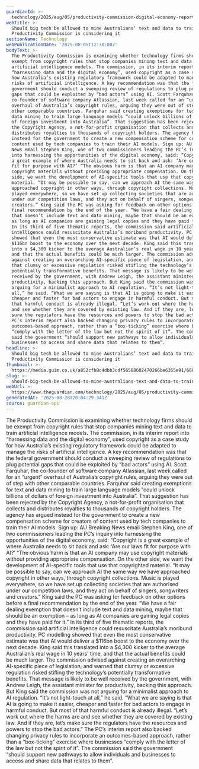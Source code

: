 ```yaml
---
guardianId: >-
  technology/2025/aug/05/productivity-commission-digital-economy-report-copyright-rules-text-and-data-mining-to-train-ai-models
webTitle: >-
  Should big tech be allowed to mine Australians’ text and data to train AI? The
  Productivity Commission is considering it
sectionName: Technology
webPublicationDate: '2025-08-05T12:30:00Z'
bodyText: >-
  The Productivity Commission is examining whether technology firms should be
  exempt from copyright rules that stop companies mining text and data to train
  artificial intelligence models. The commission, in its interim report into
  “harnessing data and the digital economy”, used copyright as a case study for
  how Australia’s existing regulatory framework could be adapted to manage the
  risks of artificial intelligence. A key recommendation was that the federal
  government should conduct a sweeping review of regulations to plug potential
  gaps that could be exploited by “bad actors” using AI. Scott Farquhar, the
  co-founder of software company Atlassian, last week called for an “urgent”
  overhaul of Australia’s copyright rules, arguing they were out of step with
  other comparable countries. Farquhar said creating exemptions for text and
  data mining to train large language models “could unlock billions of dollars
  of foreign investment into Australia”. That suggestion has been rejected by
  the Copyright Agency, a not-for-profit organisation that collects and
  distributes royalties to thousands of copyright holders. The agency has argued
  instead for the government to create a new compensation scheme for creators of
  content used by tech companies to train their AI models. Sign up: AU Breaking
  News email Stephen King, one of two commissioners leading the PC’s inquiry
  into harnessing the opportunities of the digital economy, said: “Copyright is
  a great example of where Australia needs to sit back and ask: ‘Are our laws
  fit for purpose with AI?’ “The obvious harm is that an AI company may use
  copyright materials without providing appropriate compensation. On the other
  side, we want the development of AI-specific tools that use that copyrighted
  material. “It may be possible to say, can we approach AI the same way we have
  approached copyright in other ways, through copyright collections. Music is
  played everywhere, so we have set up collecting societies that are authorised
  under our competition laws, and they act on behalf of singers, songwriters and
  creators.” King said the PC was asking for feedback on other options before a
  final recommendation by the end of the year. “We have a fair dealing exemption
  that doesn’t include text and data mining, maybe that should be an exemption –
  as long as AI companies are gaining legal copies and they have paid for it.”
  In its third of five thematic reports, the commission said artificial
  intelligence could resuscitate Australia’s moribund productivity. PC modelling
  showed that even the most conservative estimate was that AI would deliver a
  $116bn boost to the economy over the next decade. King said this translated
  into a $4,300 kicker to the average Australian’s real wage in 10 years’ time,
  and that the actual benefits could be much larger. The commission advised
  against creating an overarching AI-specific piece of legislation, and warned
  that clumsy or excessive regulation risked stifling the technology’s
  potentially transformative benefits. That message is likely to be well
  received by the government, with Andrew Leigh, the assistant minister for
  productivity, backing this approach. But King said the commission was not
  arguing for a minimalist approach to AI regulation. “It’s not light-touch at
  all,” he said. “What we are saying is that AI is going to make it easier,
  cheaper and faster for bad actors to engage in harmful conduct. But most of
  that harmful conduct is already illegal. “Let’s work out where the harms are
  and see whether they are covered by existing law. And if they are, let’s make
  sure the regulators have the resources and powers to stop the bad actors.” The
  PC’s interim report also backed changing privacy rules to incorporate an
  outcomes-based approach, rather than a “box-ticking” exercise where businesses
  “comply with the letter of the law but not the spirit of it”. The commission
  said the government “should support new pathways to allow individuals and
  businesses to access and share data that relates to them”.
headline: >-
  Should big tech be allowed to mine Australians’ text and data to train AI? The
  Productivity Commission is considering it
thumbnail: >-
  https://media.guim.co.uk/a852cfb8c4dbb3cdf56588602470266be6355e91/688_0_6880_5504/500.jpg
slug: >-
  should-big-tech-be-allowed-to-mine-australians-text-and-data-to-train-ai-the-productivity-commission-is-considering-it
webUrl: >-
  https://www.theguardian.com/technology/2025/aug/05/productivity-commission-digital-economy-report-copyright-rules-text-and-data-mining-to-train-ai-models
generatedAt: '2025-08-28T20:04:29.341Z'
source: guardian-api
---
```

The Productivity Commission is examining whether technology firms should be exempt from copyright rules that stop companies mining text and data to train artificial intelligence models. The commission, in its interim report into “harnessing data and the digital economy”, used copyright as a case study for how Australia’s existing regulatory framework could be adapted to manage the risks of artificial intelligence. A key recommendation was that the federal government should conduct a sweeping review of regulations to plug potential gaps that could be exploited by “bad actors” using AI. Scott Farquhar, the co-founder of software company Atlassian, last week called for an “urgent” overhaul of Australia’s copyright rules, arguing they were out of step with other comparable countries. Farquhar said creating exemptions for text and data mining to train large language models “could unlock billions of dollars of foreign investment into Australia”. That suggestion has been rejected by the Copyright Agency, a not-for-profit organisation that collects and distributes royalties to thousands of copyright holders. The agency has argued instead for the government to create a new compensation scheme for creators of content used by tech companies to train their AI models. Sign up: AU Breaking News email Stephen King, one of two commissioners leading the PC’s inquiry into harnessing the opportunities of the digital economy, said: “Copyright is a great example of where Australia needs to sit back and ask: ‘Are our laws fit for purpose with AI?’ “The obvious harm is that an AI company may use copyright materials without providing appropriate compensation. On the other side, we want the development of AI-specific tools that use that copyrighted material. “It may be possible to say, can we approach AI the same way we have approached copyright in other ways, through copyright collections. Music is played everywhere, so we have set up collecting societies that are authorised under our competition laws, and they act on behalf of singers, songwriters and creators.” King said the PC was asking for feedback on other options before a final recommendation by the end of the year. “We have a fair dealing exemption that doesn’t include text and data mining, maybe that should be an exemption – as long as AI companies are gaining legal copies and they have paid for it.” In its third of five thematic reports, the commission said artificial intelligence could resuscitate Australia’s moribund productivity. PC modelling showed that even the most conservative estimate was that AI would deliver a $116bn boost to the economy over the next decade. King said this translated into a $4,300 kicker to the average Australian’s real wage in 10 years’ time, and that the actual benefits could be much larger. The commission advised against creating an overarching AI-specific piece of legislation, and warned that clumsy or excessive regulation risked stifling the technology’s potentially transformative benefits. That message is likely to be well received by the government, with Andrew Leigh, the assistant minister for productivity, backing this approach. But King said the commission was not arguing for a minimalist approach to AI regulation. “It’s not light-touch at all,” he said. “What we are saying is that AI is going to make it easier, cheaper and faster for bad actors to engage in harmful conduct. But most of that harmful conduct is already illegal. “Let’s work out where the harms are and see whether they are covered by existing law. And if they are, let’s make sure the regulators have the resources and powers to stop the bad actors.” The PC’s interim report also backed changing privacy rules to incorporate an outcomes-based approach, rather than a “box-ticking” exercise where businesses “comply with the letter of the law but not the spirit of it”. The commission said the government “should support new pathways to allow individuals and businesses to access and share data that relates to them”.
